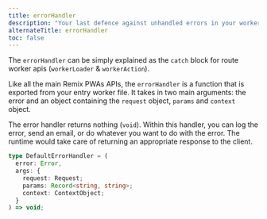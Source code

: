 ```yaml
---
title: errorHandler
description: "Your last defence against unhandled errors in your worker routes. Gracefully handle errors without breaking your Remix app."
alternateTitle: errorHandler
toc: false
---
```


The `errorHandler` can be simply explained as the `catch` block for route worker apis (`workerLoader` & `workerAction`).

Like all the main Remix PWAs APIs, the `errorHandler` is a function that is exported from your entry worker file. It takes in two main arguments: the error and an object containing the `request` object, `params` and `context` object.

The error handler returns nothing (`void`). Within this handler, you can log the error, send an email, or do whatever you want to do with the error. The runtime would take care of returning an appropriate response to the client.

```ts
type DefaultErrorHandler = (
  error: Error,
  args: {
    request: Request;
    params: Record<string, string>;
    context: ContextObject;
  }
) => void;
```
